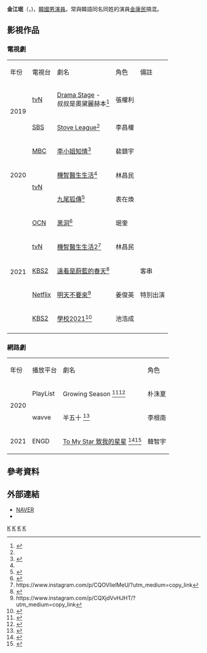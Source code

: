{{Refimprove|time=2021-02-23T03:25:02+00:00}}
{{藝人
| 姓名 = 金江珉
| 類型 = 男演員
| 圖片 = 
| 圖片尺寸 = 100px
| 圖片簡介 = 
| 外文名 = 김강민
| 外文 = ko
| 羅馬拼音 = Kang Min Kim
| 國籍 = {{KOR}}
| 出生日期 = {{Birth date and age|1998|12|2}}<ref>{{Cite web |url=https://namu.wiki/w/%EA%B9%80%EA%B0%95%EB%AF%BC(1998) |title=김강민-나무위키 |access-date=2021-02-23 |archive-date=2021-04-22 |archive-url=https://web.archive.org/web/20210422141935/https://namu.wiki/w/%EA%B9%80%EA%B0%95%EB%AF%BC(1998) |dead-url=no }}</ref>
| 身高 = 
| 語言 = [[韓語|韓語]]
| 職業 = [[演員|演員]]、[[模特兒|模特兒]]
| 出道日期 = 2019年
| 活躍年代 = 2019年-至今
| 經紀公司 = [[Mystic娛樂|Mystic Actors]]
| 網站 = [http://mysticstory.net/artist/kim-kang-min 官方網站]
}}

'''金江珉'''（{{lang-ko|'''김강민'''}}，{{bd|1998年|12月2日}})，[[韓國|韓國]][[男演員|男演員]]。常與韓語同名同姓的演員[[金康民|金康民]]搞混。

== 影視作品 ==
=== 電視劇 ===
{| class="wikitable" style="text-align:center"
|- style="background:#87CEFA; color:black" align=center
|年份||電視台||劇名||角色||備註
|-
| rowspan="2"|2019||[[tvN|tvN]] || [[tvN_Drama_Stage|Drama Stage]] - <br>叔叔是奧黛麗赫本<ref name="#1">{{cite web|url=http://www.zenithnews.com/news/articleView.html?idxno=135482|title=신예 김강민, ‘스토브리그’ 캐스팅... 실력파 야구선수 이창권 役(공식입장)|work=제니스뉴스|author=오지은|date=2019-12-11|access-date=2021-03-22|archive-date=2020-08-05|archive-url=https://web.archive.org/web/20200805041628/http://www.zenithnews.com/news/articleView.html?idxno=135482|dead-url=no}}</ref> ||  張權利||
|-
|[[SBS|SBS]] || [[Stove_League|Stove League]]<ref name="#1"/>  || 李昌權 ||
|-
| rowspan="3"| 2020
|[[MBC|MBC]] || [[李小姐知情|李小姐知情]]<ref name="#2">{{cite web|url=https://www.hankyung.com/entertainment/article/202004288502I|title=김강민, ‘미쓰리는 알고 있다’ 캐스팅...조한선-강성연과 호흡|work=한국경제|author=김나경|date=2020-04-28|access-date=2021-03-22|archive-date=2021-09-10|archive-url=https://web.archive.org/web/20210910143037/https://www.hankyung.com/entertainment/article/202004288502I|dead-url=no}}</ref> || 裴鎮宇 || 
|-
|rowspan="2"|[[tvN|tvN]] || [[機智醫生生活|機智醫生生活]]<ref name="#2"/> || 林昌民 || 
|-
|[[九尾狐傳|九尾狐傳]]<ref>{{cite web|url=https://www.soompi.com/article/1428528wpp/lee-dong-wook-and-jo-bo-ahs-upcoming-drama-tale-of-the-nine-tailed-reveals-intriguing-character-relationship-chart|title=Lee Dong Wook And Jo Bo Ah’s Upcoming Drama “Tale Of The Nine-Tailed” Reveals Intriguing Character Relationship Chart|work=Soompi|author=S. Nam|date=2020-09-29|access-date=2021-03-25|archive-date=2021-03-05|archive-url=https://web.archive.org/web/20210305124518/https://www.soompi.com/article/1428528wpp/lee-dong-wook-and-jo-bo-ahs-upcoming-drama-tale-of-the-nine-tailed-reveals-intriguing-character-relationship-chart|dead-url=no}}</ref>  || 表在煥 ||
|-
| rowspan="6" | 2021
|[[OCN_(頻道)|OCN]]
|[[黑洞_(電視劇)|黑洞]]<ref>{{Citation|title=几分钟看完大结局，变种人、丧尸、怪物通通解决掉，城市恢复往日平静！《黑洞》第12集|url=https://www.youtube.com/watch?v=UYNdHWPb7Ek|accessdate=2021-06-07|language=zh-CN|archive-date=2021-06-07|archive-url=https://web.archive.org/web/20210607113015/https://www.youtube.com/watch?v=UYNdHWPb7Ek|dead-url=no}}</ref>
|珉奎
|
|-
|[[TVN|tvN]]
|[[機智醫生生活2|機智醫生生活2]]<ref><nowiki>https://www.instagram.com/p/CQOVIielMeU/?utm_medium=copy_link</nowiki></ref>
|林昌民
|
|-
|[[KBS第2频道|KBS2]]
|[[遠看是蔚藍的春天|遠看是蔚藍的春天]]<ref>{{Cite web |url=https://gimy.app/eps/151236-4-1.html |title=存档副本 |access-date=2021-06-22 |archive-date=2021-06-27 |archive-url=https://web.archive.org/web/20210627223817/https://gimy.app/eps/151236-4-1.html |dead-url=no }}</ref>
|
|客串
|-
|[[Netflix|Netflix]]
|[[明天不要來|明天不要來]]<ref><nowiki>https://www.instagram.com/p/CQXjdVvHJHT/?utm_medium=copy_link</nowiki></ref>
|姜俊英
|特別出演
|-
|[[KBS第2频道|KBS2]]
|[[學校2021|學校2021]]<ref>{{Cite web|title=School 2021 - Wikipedia|url=https://en.m.wikipedia.org/wiki/School_2021|access-date=2021-08-05|work=en.m.wikipedia.org|language=en}}</ref>
|池浩成
|
|-
|}

=== 網路劇 ===
{| class="wikitable" style="text-align:center"
|- style="background:#87CEFA; color:black" align=center
|年份||播放平台||劇名||角色
|-
|  rowspan="2"|2020 || PlayList || Growing Season <ref>{{cite web|url=https://www.mk.co.kr/star/broadcasting-service/view/2020/11/1223069/|title=김강민, 웹드 ‘잘 하고 싶어’ 주인공...‘구미호뎐’ 이어 열일행보|work=매일경제 스타투데이|author=이다겸|date=2020-11-27}}</ref><ref>{{cite web|url=https://www.facebook.com/PlaylistTW/posts/1326106524398727|title=校園性愛羅曼史「Growing Season」全員海報公開|work=PLAYLIST 繁體字 Facebook|date=2020-12-17}}</ref> || 朴洙夏
|-
| wavve || 半五十 <ref>{{cite web|url=https://entertain.naver.com/read?oid=438&aid=0000031936|title='웹드라마 프린스' 김강민, ‘반오십' 캐스팅|work=KBS 연예|author=박재환|date=2020-12-17}}</ref>|| 李根南 
|-
| 2021 || ENGD || [[To_My_Star_致我的星星|To My Star 致我的星星]] <ref>{{cite web|url=https://www.hankyung.com/entertainment/article/202011259715H|title=BL 웹드 '나의 별에게' 손우현·김강민 캐스팅|work=한국경제|author=김소연|date=2020-11-25}}</ref><ref>{{cite web|url=https://www.soompi.com/article/1450427wpp/watch-kim-kang-min-and-son-woo-hyun-talk-about-their-romance-drama-to-my-star-their-favorite-foods-and-more|title=Watch: Kim Kang Min And Son Woo Hyun Talk About Their Romance Drama “To My Star,” Their Favorite Foods, And More|work=Soompi|author=S. P|date=2021-01-24|access-date=2021-03-25|archive-date=2021-02-26|archive-url=https://web.archive.org/web/20210226163451/https://www.soompi.com/article/1450427wpp/watch-kim-kang-min-and-son-woo-hyun-talk-about-their-romance-drama-to-my-star-their-favorite-foods-and-more|dead-url=no}}</ref> || 韓智宇
|}

== 參考資料 ==
 {{reflist}}


== 外部連結 ==
* [https://people.search.naver.com/search.naver?where=nexearch&query=%EA%B9%80%EA%B0%95%EB%AF%BC&sm=tab_etc&ie=utf8&key=PeopleService&os=13853844 NAVER] {{ko}}
*{{instagram|______kangman}}{{ko}}

[[Category:韓國電視演員|K]]
[[Category:金姓|K]]
[[Category:韓國男演員|K]]
[[Category:1998年出生|K]]